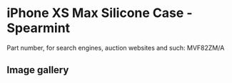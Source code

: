 
# iPhone XS Max Silicone Case - Spearmint

Part number, for search engines, auction websites and such: MVF82ZM/A

## Image gallery

<div style={{ width: "768px" }}>
  <GalleryComponent
    images={[
      {
        original: "/everysource/MVF82.png",
        thumbnail: "/everypreview/MVF82.png",
      },
      {
        original: "/everysource/MVF82_AV1_GOLD.png",
        thumbnail: "/everypreview/MVF82_AV1_GOLD.png",
      },
      {
        original: "/everysource/MVF82_AV1_SILVER.png",
        thumbnail: "/everypreview/MVF82_AV1_SILVER.png",
      },
      {
        original: "/everysource/MVF82_AV1_SPACE_GRAY.png",
        thumbnail: "/everypreview/MVF82_AV1_SPACE_GRAY.png",
      },
      {
        original: "/everysource/MVF82_AV2.png",
        thumbnail: "/everypreview/MVF82_AV2.png",
      }
    ]}
  />
</div>